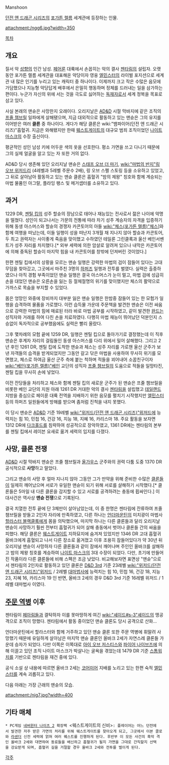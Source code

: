 Manshoon

[[던전 앤 드래곤 시리즈]]의 [[포가튼 렐름]] 세계관에 등장하는 인물.

attachment:/ngg6.jpg?width=350


[[목차]]
== 개요 ==
질서 악 [[성향]]의 인간 남성. [[페어룬]] 대륙에서 손꼽히는 악의 결사 [[젠타림]]의 설립자. 오랫동안 포가튼 렐름 세계관을 대표해온 악당이자 영웅 [[엘민스터]]의 라이벌 포지션으로 세계관 내 많은 인기를 누리고 있는 캐릭터 중 하나이다. 이제까지 크고 작은 수많은 음모에 가담했으나 지능형 악당답게 배후에서 은밀히 행동하며 정체를 드러내는 일을 삼가하는 편이다. 누군가 자신의 위에 서는 것을 극도로 싫어하는 [[독재자]]로서 세계 정복을 목표로 삼고 있다. 

사실 본래의 맨슌은 사망한지 오래이다. 오리지날은 [[AD&D]] 시절 막바지에 같은 조직의 [[프줄 챔브릴]] 일파에게 살해됐으며, 지금 대외적으로 활동하고 있는 맨슌은 그의 유지를 이어받은 여러 '''클론''' 중 하나이다. 게다가 해당 클론은 wiki:"뱀파이어(던전 앤 드래곤 시리즈)"흡혈귀. 지금은 와해됐지만 한때 [[웨스트게이트]]의 대규모 범죄 조직이었던 [[나이트 마스크]]의 수장 출신이다. 

평균적인 성인 남성 키에 어두운 색의 옷을 선호한다. 평소 가면을 쓰고 다니기 때문에 그의 실제 얼굴을 알고 있는 자 또한 거의 없다.

AD&D 당시 생존해 있던 오리지날 맨슌은 [[스태프 오브 더 마기]], [[wiki:"마법의 반지"링 오브 위저드리]] (4레벨과 5레벨 주문수 2배), 링 오브 스펠 스토링 등을 소유하고 있었고, 그 뒤로 살아남아 활동하고 있는 맨슌 클론은 흡혈귀 "밤의 제왕" 칭호와 함께 계승되는 마법 물품인 아그랄, 플라잉 팽스 및 메거샙터를 소유하고 있다.

== 과거 ==
1229 DR, [[젠틸 킵]]의 성주 할슌의 장남으로 태어나 재능있는 전사로서 젊은 나이에 악명을 떨쳤다. 성인이 되고나서는 가문의 전통에 따라 차기 성주 계승자의 자격을 입증하기 위해 동생 아스머스와 할슌의 경쟁자 카콘토어의 아들 [[wiki:"체스(포가튼 렐름)"체스]]]와 함께 여행을 떠났는데, 이들 일행이 성을 떠난지 3개월 채 지나지 않아 할슌과 카콘토어, 두 최고 권력자는 사이좋게 죽음을 맞이했고 수하였던 테일론 그린클록과 울산 베인서벤트가 성주 자리를 차지했다.[* 외부 세력에 의한 암살로 알려져 있으나 내막은 카콘토어에 의해 중독된 할슌이 마지막 힘을 내 카콘토어를 창밖에 던져버린 것이었다.] 

한편 젠틸 킵에서의 상황을 모르는 맨슌 일행은 강력한 마법의 검이 잠들어 있다는 고대 무덤을 찾아갔고, 그곳에서 마주친 3명의 [[하퍼즈]] 일행과 전투를 벌였다. 실력은 출중하였으나 아직 경험 부족이었던 맨슌 일행은 결국 아스머스가 눈이 멀고, 마법 검에 성급히 손을 대었던 맨슌은 오른손을 잃는 등 절체절명의 위기를 맞이했지만 체스의 활약으로 가까스로 목숨을 부지할 수 있었다.

몸은 엉망인 와중에 장비까지 대부분 잃은 맨슌 일행은 한밤중 잠들어 있는 한 모험가 일행을 습격하여 물품을 가로챘다. 이런 습득물 가운데 주문책을 발견한 맨슌은 이전 싸움으로 강력한 마법의 힘에 매료된 터라 바로 마법 공부를 시작하였고, 같이 발견한 [[완드]]는 성직자와 거래를 하여 다친 손을 치료하였다. 다행히 마법 재능이 뛰어났던 덕분인지 스승없이 독자적으로 공부했음에도 실력은 빨리 올랐다.

그후 몇차례의 모험 끝에 1259 DR, 일행은 젠틸 킵으로 돌아가기로 결정했는데 이 직후 맨슌은 후계자 자리의 걸림돌인 동생 아스머스를 다리 위에서 밀어 살해했다. 그리고 2년 후인 1261 DR, 젠틸 킵에 도착한 맨슌과 체스는 성주 자리를 가로챈 울산 군주가 보낸 자객들의 습격을 받게되었지만 그동안 갈고 닦은 마법을 사용하여 무사히 위기를 모면했고, 체스로 하여금 울산 군주 측에 붙는 척하며 적들을 꾀어내어 소꿉친구이자 [[wiki:"베인(포가튼 렐름)"베인]] 교단의 성직자 [[프줄 챔브릴]]의 도움으로 적들을 일망타진, 젠틸 킵을 무사히 손에 넣었다.

이전 잔당들을 처리하고 체스와 함께 젠틸 킵의 새로운 군주가 된 맨슌은 프줄 챔브릴을 비롯한 베인 교단의 지원 아래 1261 DR 거대한 악의 결사 [[젠타림]]을 설립했고 [[데일랜드]] 지방을 중심으로 페이룬 대륙 전역을 지배하기 위한 음모를 펼치기 시작했지만 [[엘민스터]] 등의 하퍼즈 일원들에게 방해를 받으며 좀처럼 진척을 내지 못했다. 

이 당시 맨슌은 [[AD&D]] 기준 19레벨 [[wiki:"위저드(던전 앤 드래곤 시리즈)"위저드]]에 능력치는 힘 10, 민첩 16, 건강 16, 지능 18, 지혜 16, 카리스마 18. 주요 활동을 보자면 1312 DR에 [[다크홀드]]를 침략하여 성공적으로 장악하였고, 1361 DR에는 젠타림의 본부를 젠틸 킵에서 레이븐 요새로 옮겨 세력의 입지를 다졌다. 

== 사망, 클론 전쟁 ==
[[AD&D]] 시절 막바지 맨슌은 프줄 챔브릴과 [[올가우스]] 군주와의 권력 다툼 도중 1370 DR 공식적으로 '''사망'''하고 말았다. 

그리고 맨슌의 사망 후 얼마 지나지 않아 그동안 그가 만약을 위해 준비한 수많은 [[클론]]들이 일제히 깨어났으며 서로가 유일한 맨슌이 되기 위해 서로를 살해하기 시작했다.[* 클론들은 5마일 내 다른 클론을 감지할 수 있고 서로를 공격하려는 충동에 휩싸인다.] 이 대사건은 역사상 '''맨슌 전쟁'''으로 기록된다.

결국 치열한 전투 끝에 단 3체만이 살아남았는데, 이 중 한명은 젠타림에 잔류하여 프줄 챔브릴을 받들고 2인자 자리에 만족하였고, 다른 하나는 [[언더마운틴]]의 미치광이 마법사 [[할라스터 블랙클록]]에게 몸을 의탁했으며, 마지막 하나는 다른 클론들과 달리 오리지날 맨슌이 사망하기 훨씬 전부터 흡혈귀가 되어 살해 충동에서 벗어나 클론들 간의 싸움을 피했다. 해당 클론은 [[웨스트게이트]] 지하묘지에 숨겨져 있었지만 1346 DR 고대 흡혈귀 올바크에게 흡혈되고 나서 다른 장소로 옮겨졌고 이후 조용히 잠들어있다가 약 30년 뒤 오리지널 맨슌이 사망하자 다른 클론들과 같이 잠에서 깨어나며 주인인 올바크를 살해하고 밤의 제왕 칭호를 계승하여 [[나이트 마스크]]의 3대 수장이 되었다. 다만, 초기에 만들어진 작품이라 다른 클론들에 비해 스펙은 조금 낮았다. 비교해보자면 표면상 "맨슌"으로서 젠타림의 2인자로 활동하고 있던 클론은 [[D&D 3rd]] 기준 23레벨 [[wiki:"위저드(던전 앤 드래곤 시리즈)"위저드]] / 2레벨 [[대마법사]]에 능력치는 힘 10, 민첩 16, 건강 18, 지능 23, 지혜 16, 카리스마 19 인 반면, 올바크 2세의 경우 D&D 3rd 기준 16레벨 위저드 / 1레벨 대마법사 이였다.

== [[주문 역병]] 이후 ==
젠타림이 [[페아림]]들과 결탁하자 이를 못마땅하게 여긴 [[wiki:"셰이드#s-3"셰이드]]의 맹공격으로 조직이 망했다. 젠타림에서 활동 중이었던 맨슌 클론도 당시 공격으로 산화... 

언더마운틴에서 할라스터와 함께 거주하고 있던 맨슌 클론 또한 주문 역병에 휘말려 사망했기 때문에 유일하게 살아남은 마지막 맨슌 클론인 올바크 2세가 자연스레 클론들 가운데 승자가 되었다. 다만 이쪽은 이쪽대로 [[아이 오브 저스티스]]와 [[파이어 나이브즈]]에 의해 이끌고 있던 조직 나이트 마스크가 박살나는 굴욕을 겪었는데 1479 DR 기준 [[스톰워치]]를 기반으로 젠타림을 재건 중에 있다.

공식 소설 상 내용에 따르면 올바크 2세는 [[코어미어]] 지배를 노리고 있는 한편 숙적 [[엘민스터]]를 계속 괴롭히고 있다.

다음 아래는 가장 근래의 맨슌의 모습.

attachment:/nig7.jpg?width=400

== 기타 매체 ==
 * PC게임 [[네버윈터 나이츠 2]] 확장팩 <웨스트게이트의 신비>: 플레이어는 어느 던전에서 발견한 저주 받은 가면의 처리를 위해 웨스트게이트를 찾아오게 되고, 그곳에서 이본 클로와 [[라센더]] 신전 세력에 얽혀 여러 퀘스트를 진행하게 된다. 후반부 이 모든 사건의 흑막 격인 올바크 2세와 대면하여 동료들을 배신하고 흡혈귀가 될지 가면을 그대로 간직할지 선택을 강요받게 되며, 흡혈귀 길을 거절할 경우 올바크 2세와 전투를 벌이게 된다.

[[각주]]
